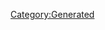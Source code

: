 {{Texts/Music
 |ID=99
 |MusicName=星間飛行～Freyja Ver.～
 |OfficialName=星間飛行～Freyja Ver.～
 |VocalName=ワルキューレ　フレイアΔ鈴木みのり
 |VocalNameLF=ワルキューレ　フレイアΔ鈴木みのり
 |Description=作品：マクロスΔ<br/><br/>歌手：ワルキューレ<br/>　　　フレイアΔ鈴木みのり<br/><br/>作詞：松本隆<br/>作曲：菅野よう子
 |BuyURL=https://recochoku.jp/song/S1004071724/single?ds=1005893452
 |StoryDesc=フレイアが幼少の頃、よく行く遊び場所の近くに地球<br/>から来た軍人がいっぱい居たという。フレイアはそこで<br/>音楽プレーヤーを貰い、地球の歌を知ることができた。<br/><br/>その後に起こる独立戦争を歌に支えられて乗り越えた<br/>フレイアは、歌が持つ力を心で感じ取っていったのだ。
 |StoryTitle=「なんかようわからんけど、歌ってすごいって思った」
 |BannerId=4
 |AnmStoreURL=https://anime.dmkt-sp.jp/animestore/ci_pc?workId=20867
}}
[[Category:Generated]]
